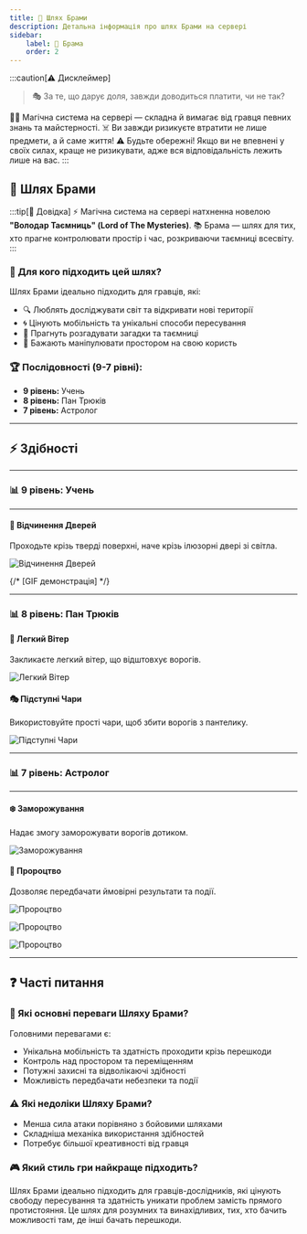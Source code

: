 ```yaml
---
title: 🌌 Шлях Брами
description: Детальна інформація про шлях Брами на сервері
sidebar:
    label: 🌌 Брама
    order: 2
---
```



:::caution[⚠️ Дисклеймер]
> 🎭 За те, що дарує доля, завжди доводиться платити, чи не так?

🧙‍♂️ Магічна система на сервері — складна й вимагає від гравця певних знань та майстерності.
☠️ Ви завжди ризикуєте втратити не лише предмети, а й саме життя!
⚠️ Будьте обережні! Якщо ви не впевнені у своїх силах, краще не ризикувати, адже вся відповідальність лежить лише на вас.
:::

## 🌌 Шлях Брами

:::tip[📖 Довідка]
⚡ Магічна система на сервері натхненна новелою **"Володар Таємниць" (Lord of The Mysteries)**.
📚 Брама — шлях для тих, хто прагне контролювати простір і час, розкриваючи таємниці всесвіту.
:::

### 📜 Для кого підходить цей шлях?

Шлях Брами ідеально підходить для гравців, які:
- 🔍 Люблять досліджувати світ та відкривати нові території
- 🌀 Цінують мобільність та унікальні способи пересування
- 🧩 Прагнуть розгадувати загадки та таємниці
- 🌟 Бажають маніпулювати простором на свою користь

### 🏆 Послідовності (9-7 рівні):

- **9 рівень:** Учень
- **8 рівень:** Пан Трюків
- **7 рівень:** Астролог

---

## ⚡ Здібності

---

### 📊 9 рівень: Учень

---

#### 🚪 Відчинення Дверей
Проходьте крізь тверді поверхні, наче крізь ілюзорні двері зі світла.

<p align={"center"}>
    <Image src={door_opening} alt="Відчинення Дверей"/>
</p>

{/* [GIF демонстрація] */}

---

### 📊 8 рівень: Пан Трюків

#### 💨 Легкий Вітер
Закликаєте легкий вітер, що відштовхує ворогів.

<p align={"center"}>
    <Image src={wind} alt="Легкий Вітер"/>
</p>

#### 🎭 Підступні Чари
Використовуйте прості чари, щоб збити ворогів з пантелику.

<p align={"center"}>
    <Image src={tricks} alt="Підступні Чари"/>
</p>

---

### 📊 7 рівень: Астролог

---

#### ❄️ Заморожування
Надає змогу заморожувати ворогів дотиком.

<p align={"center"}>
    <Image src={freezing} alt="Заморожування"/>
</p>

#### 🔮 Пророцтво
Дозволяє передбачати ймовірні результати та події.

<p align={"center"}>
    <Image src={divination} alt="Пророцтво"/>
</p>

<p align={"center"}>
    <Image src={divination2} alt="Пророцтво"/>
</p>

<p align={"center"}>
    <Image src={divination3} alt="Пророцтво"/>
</p>

---

## ❓ Часті питання

### 💪 Які основні переваги Шляху Брами?
Головними перевагами є:
- Унікальна мобільність та здатність проходити крізь перешкоди
- Контроль над простором та переміщенням
- Потужні захисні та відволікаючі здібності
- Можливість передбачати небезпеки та події

### ⚠️ Які недоліки Шляху Брами?
- Менша сила атаки порівняно з бойовими шляхами
- Складніша механіка використання здібностей
- Потребує більшої креативності від гравця

### 🎮 Який стиль гри найкраще підходить?
Шлях Брами ідеально підходить для гравців-дослідників, які цінують свободу пересування та здатність уникати проблем замість прямого протистояння. Це шлях для розумних та винахідливих, тих, хто бачить можливості там, де інші бачать перешкоди.